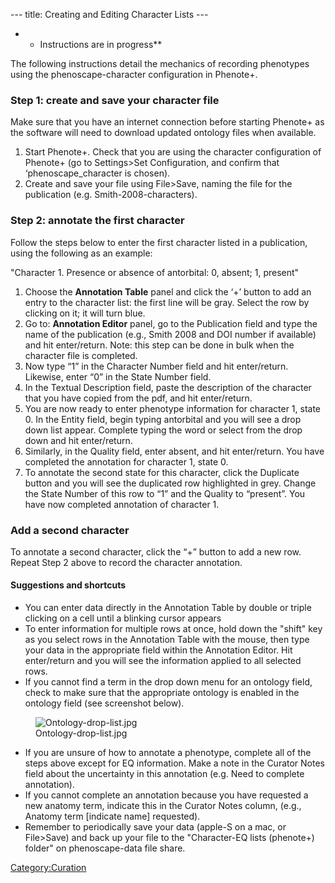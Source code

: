 ---
title: Creating and Editing Character Lists
---

**Instructions are in progress**

The following instructions detail the mechanics of recording phenotypes using the phenoscape-character configuration in Phenote+.

===Step 1: create and save your character file===
Make sure that you have an internet connection before starting Phenote+ as the software will need to download updated ontology files when available.
#Start Phenote+. Check that you are using the character configuration of Phenote+ (go to Settings>Set Configuration, and confirm that ‘phenoscape_character is chosen).
#Create and save your file using File>Save, naming the file for the publication (e.g. Smith-2008-characters).

===Step 2: annotate the first character===

Follow the steps below to enter the first character listed in a publication, using the following as an example:

"Character 1. Presence or absence of antorbital: 0, absent; 1, present"

#Choose the '''Annotation Table''' panel and click the ‘+’ button to add an entry to the character list: the first line will be gray. Select the row by clicking on it; it will turn blue.
#Go to: '''Annotation Editor''' panel, go to the Publication field and type the name of the publication (e.g., Smith 2008  and DOI number if available) and hit enter/return. Note: this step can be done in bulk when the character file is completed.
#Now type “1” in the Character Number field and hit enter/return. Likewise, enter “0” in the State Number field.
#In the Textual Description field, paste the description of the character that you have copied from the pdf, and hit enter/return.
#You are now ready to enter phenotype information for character 1, state 0.  In the Entity field, begin typing antorbital and you will see a drop down list appear. Complete typing the word or select from the drop down and hit enter/return.
#Similarly, in the Quality field, enter absent, and hit enter/return.  You have completed the annotation for character 1, state 0.
#To annotate the second state for this character, click the Duplicate button and you will see the duplicated row highlighted in grey. Change the State Number of this row to “1” and the Quality to “present”.  You have now completed annotation of character 1.

===Add a second character===

To annotate a second character, click the “+” button to add a new row.  Repeat Step 2 above to record the character annotation.

====Suggestions and shortcuts====
*You can enter data directly in the Annotation Table by double or triple clicking on a cell until a blinking cursor appears
*To enter information for multiple rows at once, hold down the "shift" key as you select rows in the Annotation Table with the mouse, then type your data in the appropriate field within the Annotation Editor. Hit enter/return and you will see the information applied to all selected rows.
*If you cannot find a term in the drop down menu for an ontology field, check to make sure that the appropriate ontology is enabled in the ontology field (see screenshot below).
[[Image:Ontology-drop-list.jpg]]
*If you are unsure of how to annotate a phenotype, complete all of the steps above except for EQ information.  Make a note in the Curator Notes field about the uncertainty in this annotation (e.g. Need to complete annotation).
*If you cannot complete an annotation because you have requested a new anatomy term, indicate this in the Curator Notes column, (e.g., Anatomy term [indicate name] requested).
*Remember to periodically save your data (apple-S on a mac, or File>Save) and back up your file to the "Character-EQ lists (phenote+) folder" on phenoscape-data file share.

[[Category:Curation]]